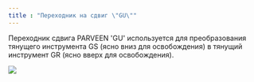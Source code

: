 ```yaml
---
title : "Переходник на сдвиг \"GU\""
---
```


Переходник сдвига PARVEEN 'GU' используется для преобразования тянущего инструмента GS (ясно вниз для освобождения) в тянущий инструмент GR (ясно вверх для освобождения).

<img src="./gs-pulling-tool.png" />